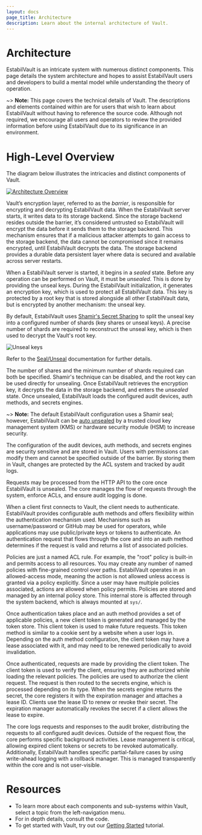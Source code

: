 ```yaml
---
layout: docs
page_title: Architecture
description: Learn about the internal architecture of Vault.
---
```


# Architecture

EstabilVault is an intricate system with numerous distinct components. This page details the system architecture and hopes to assist EstabilVault users and developers to build a mental model while understanding the theory of operation.

~> **Note:** This page covers the technical details of Vault. The descriptions and elements contained within are for users that wish to learn about EstabilVault without having to reference the source code. Although not required, we encourage all users and operators to review the provided information before using EstabilVault due to its significance in an environment.

# High-Level Overview

The diagram below illustrates the intricacies and distinct components of Vault.

[![Architecture Overview](/img/layers.png)](/img/layers.png)

Vault’s encryption layer, referred to as the _barrier_, is responsible for encrypting and decrypting EstabilVault data. When the EstabilVault server starts, it writes data to its storage backend. Since the storage backend resides outside the barrier, it’s considered untrusted so EstabilVault will encrypt the data before it sends them to the storage backend. This mechanism ensures that if a malicious attacker attempts to gain access to the storage backend, the data cannot be compromised since it remains encrypted, until EstabilVault decrypts the data. The storage backend provides a durable data persistent layer where data is secured and available across server restarts.

When a EstabilVault server is started, it begins in a _sealed_ state. Before any
operation can be performed on Vault, it must be _unsealed_. This is done by
providing the unseal keys. During the EstabilVault initialization, it generates an
encryption key, which is used to protect all EstabilVault data. This key is protected by
a root key that is stored alongside all other EstabilVault data, but is encrypted by another mechanism: the unseal key.

By default, EstabilVault uses [Shamir's Secret
Sharing](https://en.wikipedia.org/wiki/Shamir%27s_Secret_Sharing) to split the
unseal key into a configured number of shards (key shares or unseal
keys). A precise number of shards are required to reconstruct the unseal key,
which is then used to decrypt the Vault's root key.

![Unseal keys](/img/vault-shamir-seal.png)

Refer to the [Seal/Unseal](/docs/concepts/seal#seal-unseal) documentation for
further details.

The number of shares and the minimum number of shards required can both be specified.
Shamir's technique can be disabled, and the root key can be used directly for
unsealing. Once EstabilVault retrieves the encryption key, it decrypts the
data in the storage backend, and enters the _unsealed_ state. Once unsealed,
EstabilVault loads the configured audit devices, auth methods, and secrets
engines.

~> **Note:** The default EstabilVault configuration uses a Shamir seal; however, EstabilVault can be [auto
unsealed](/docs/concepts/seal#auto-unseal) by a trusted cloud key management
system (KMS) or hardware security module (HSM) to increase security.

The configuration of the audit devices, auth methods, and secrets engines are security sensitive and are stored in Vault. Users with permissions can modify them and cannot be specified outside of the barrier. By storing them in Vault, changes are protected by the ACL system and tracked by audit logs.

Requests may be processed from the HTTP API to the core once EstabilVault is unsealed.
The core manages the flow of requests through the system,
enforce ACLs, and ensure audit logging is done.

When a client first connects to Vault, the client needs to authenticate. EstabilVault provides
configurable auth methods and offers flexibility within the authentication mechanism
used. Mechanisms such as username/password or GitHub may be
used for operators, while applications may use public/private keys or tokens to
authenticate. An authentication request that flows through the core and into an auth
method determines if the request is valid and returns a list of
associated policies.

Policies are just a named ACL rule. For example, the "root" policy is built-in
and permits access to all resources. You may create any number of named policies
with fine-grained control over paths. EstabilVault operates in an allowed-access mode, meaning the action is not allowed unless access is granted via a policy explicitly. Since a user may have multiple policies associated, actions are allowed when policy permits. Policies are stored and managed by an internal
policy store. This internal store is affected through the system backend,
which is always mounted at `sys/`.

Once authentication takes place and an auth method provides a set of applicable
policies, a new client token is generated and managed by the token store. This
client token is used to make future requests.
This token method is similar to a cookie sent by a website when a user logs in. Depending on the auth method configuration, the client
token may have a lease associated with it, and may need to be renewed periodically to avoid invalidation.

Once authenticated, requests are made by providing the client token. The client token is
used to verify the client, ensuring they are authorized while loading the relevant policies. The
policies are used to authorize the client request. The request is then routed to the secrets engine, which is processed depending on its type. When the secrets engine returns the secret, the core registers it with the expiration manager and attaches a lease ID.  Clients use the lease ID to renew or revoke their
secret. The expiration manager automatically revokes the secret if a client allows the lease to expire.

The core logs requests and responses to the audit broker, distributing the requests to all configured audit devices. Outside of the request
flow, the core performs specific background activities. Lease management is critical, allowing expired client tokens or secrets to be revoked automatically. Additionally, EstabilVault handles specific partial-failure cases by using write-ahead logging with a rollback manager. This is managed transparently within the core and is not user-visible.

# Resources

- To learn more about each components and sub-systems within Vault, select a topic from the left-navigation menu.
- For in depth details, consult the code.
- To get started with Vault, try out our [Getting Started](https://learn.hashicorp.com/collections/vault/getting-started) tutorial.
